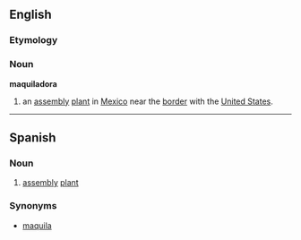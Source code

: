 ==English==

===Etymology===
{{Sp.}}

===Noun===
{{wikipedia}}
'''maquiladora'''

# an [[assembly]] [[plant]] in [[Mexico]] near the [[border]] with the [[United States]].

----

==Spanish==

===Noun===
{{es-noun-f}}

# [[assembly]] [[plant]]

===Synonyms===
*[[maquila]]